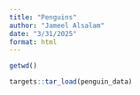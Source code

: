 ```yaml
---
title: "Penguins"
author: "Jameel Alsalam"
date: "3/31/2025"
format: html
---
```


```r
getwd()
```


```r
targets::tar_load(penguin_data)
```
